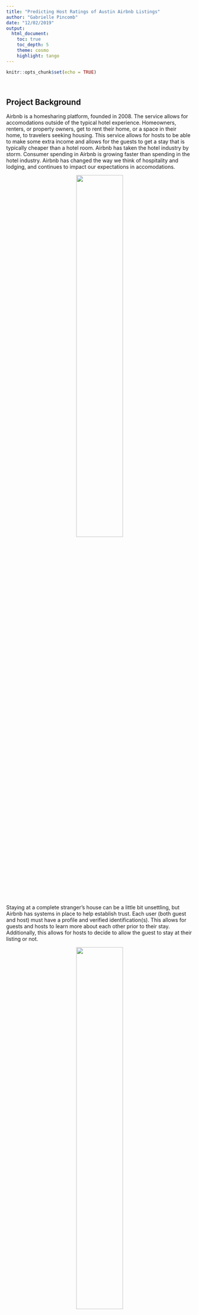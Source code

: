 ```yaml
---
title: "Predicting Host Ratings of Austin Airbnb Listings"
author: "Gabrielle Pincomb"
date: "12/02/2019"
output: 
  html_document:
    toc: true
    toc_depth: 5
    theme: cosmo
    highlight: tango
---
```


```r
knitr::opts_chunk$set(echo = TRUE)
```

<br>

## Project Background
Airbnb is a homesharing platform, founded in 2008. The service allows for accomodations outside of the typical hotel experience. Homeowners, renters, or property owners, get to rent their home, or a space in their home, to travelers seeking housing. This service allows for hosts to be able to make some extra income and allows for the guests to get a stay that is typically cheaper than a hotel room. Airbnb has taken the hotel industry by storm. Consumer spending in Airbnb is growing faster than spending in the hotel industry. Airbnb has changed the way we think of hospitality and lodging, and continues to impact our expectations in accomodations. 

<center>
![](img/airbnb_vs_hotel.png){ width=50% }
</center>

Staying at a complete stranger's house can be a little bit unsettling, but Airbnb has systems in place to help establish trust. Each user (both guest and host) must have a profile and verified identification(s). This allows for guests and hosts to learn more about each other prior to their stay. Additionally, this allows for hosts to decide to allow the guest to stay at their listing or not. 

<center>
![](img/aboutme.png){ width=50% }
</center>

At the completion of the guest's stay, guets and hosts review and rate each other. This helps hosts get future bookings and guests get quicker acceptances.

<center>
![](img/guestreview.png){ width=50% }
</center>

Being an Airbnb host can be very lucrative. According to smartassest.com, if a host lives in a two-bedroom house/apartment and rents out one room in the two-bedroom unit, the host can expect to earn income equivalent to 80% of the rent. And in some cities, it can be possible to pay the entire rent with about 20 days of bookings per month. Listing a room on Airbnb can be better than having a roomate. But unlike having a roomate, being a host comes with work, and some hosts are better than others. The exceptional hosts of Airbnb are identified on the site as "Superhosts". The Superhosts get perks like more visibility, allowing even greater earning potenital by being able to attract more guests.

<center>
![](img/austin_airbnb.png){ width=50% }
</center>

Because I am an advocate for Airbnb, and an avid user of the platform (12 stays in 2019), I decided to focus my project on Airbnb. As a user, I recognized my own personal behavior when searching for bookings; there are three things I typically look at: location, cost, and host rating. I noticed a trend in my behavior -- most of my stays have been with Superhosts. In fact, that is usually something I filter upon when searching for my listings, and I found myself asking "what does it take to become a Superhost?".

According to Airbnb, the minimum criteria to become a Superhost is to have:

* An overall rating greater than 4.8 based on reviews in the past year
* A minimum of 10 stays in the past year
* A cancellation rate of less than 1%
* A 90% response rate
* An account in good standing

## Project Aim
Use machine learning to predict if an Austin Airbnb listing is hosted by a Superhost.

## The Dataset
The dataset for this project comes from Insideairbnb.com. Inside Airbnb is an anti-lobby group that utilizes and compiles public information from airbnb.com. It compiles all listings and the respective listings' information, by city, to allow for visibility for how Airbnb is really being used around the world. 

```r
file <- "data/austin_listings_2019_nov12.csv"
df <- read.csv(file, stringsAsFactors = FALSE)
dim(df)
```

The Austin dataset was scraped on November 12, 2019. The original dataset has `r dim(df)[1]` observations and `r dim(df)[2]` variables. 

## Libaries used for analysis:

```r
library(plyr)         # data manipulation
library(tidyverse)    # data cleaning
library(data.table)   # data aggregation
library(lubridate)    # modifying date values
library(corrplot)     # correlation plot
library(ggmap)        # geo-spatial visualization
library(ggplot2)      # visualization
library(gridExtra)    # visualization
library(scales)       # visualization
library(RColorBrewer) # visualization
library(tm)           # text mining
library(caret)        # model training and classification
library(DMwR)         # machine learning
library(pROC)         # model evaluation
```

## Data Cleansing

* Variable selection 
* Adjusting variable classes
* Handling missing numeric and character values
* Adding additional variables

### Variable Selection

The first step in my data cleansing process was to narrow down the amount of variables. From looking at the dataset, I was able to quickly identify columns not necessary for my analysis such as fields containing URLs, scrape details, information regarding additional listings, redundant fields, and calendar information. I narrowed down the columns to the ones below:

```r
columnsToDelete <- c("url", "listings", "availability", "\\bhost_id\\b", 
                     "_name", "scrape", "minimum", "maximum", "require",
                     "\\bneighbourhood\\b","group","experiences_offered", 
                     "street", "city", "state","zipcode", "market","location", 
                     "country", "latitude", "longitude","acceptance",
                     "host_neighbourhood", "_price", "security_deposit", 
                     "square_feet", "guests_included", "extra_people", 
                     "calendar", "license", "travel_ready","cleaning_fee",
                     "first_review", "last_review", "reviews_per_month")

# removing uneccessary columns
df <- df[,colnames(df)[colnames(df) %in% unique(grep(paste(columnsToDelete,collapse="|"), 
                        colnames(df), value=TRUE)) == FALSE]]
colnames(df)
```

**Predicted class =** `host_is_superhost`

### Variable Classes

I continued cleaning the fields within the dataset to ensure they were the appropriate class.

```r
# checking df
glimpse(df)

# prior to formatting, setting all blanks to NA
df[df == ""] <- NA

# creating dummy variables
df[df == "t"] <- 1   
df[df == "f"] <- 0

# moving class variable to first column in df and creating factor
df <- df %>%
  select(host_is_superhost, everything()) %>%
  filter(!is.na(host_is_superhost)) %>% # removing nas values for class variable
  mutate(host_is_superhost = as.factor(as.character(host_is_superhost)))

# removing special characters in columns
df[c("price", "host_response_rate")] <- sapply(df[c("price", "host_response_rate")],
       function(x) as.numeric(gsub("\\$|%", "", x)))

# class adjustments
df$id <- as.character(df$id)
df$host_since <- as.Date(df$host_since)
df <- df %>%
  dplyr::rename(zipcode = neighbourhood_cleansed) %>%   # renaming zipcode column
  mutate(zipcode = as.character(zipcode))
```

### Handling Missing Values

The data is messy and has many missing values that need correction. I noticed that the character variable `host_response_time` has many missing values, so I will be adjusting this variable as well.

```r
# looking for NA's in numeric columns
na_count <- colnames(df)[colSums(is.na(df)) > 0]
sapply(df[,na_count], function(x) sum(length(which(is.na(x)))))

# looking for NA's in host_response_time
sum(grepl("N/A", df$host_response_time))
```

To correct some of the NA's, I replaced the numeric columns with the median value of their column. For the character column, I created dummy values and found the mean based on the `host_response_rate` column.

```r
# replacing columns with median values
numericCols <- colnames(select_if(df, is_numeric))
numericCols <- numericCols[-grep("host_since|host_is_superhost", numericCols)]   # removing host_since & class variable
df[, numericCols] <- sapply(df[, numericCols], 
                            function(x) ifelse(is.numeric(x) & is.na(x),
                                               round(median(x, na.rm = TRUE)), x))

# checking for no NA's in numeric columns
colSums(is.na(df[, numericCols]))

# replacing host_response_time with median values
# first creating a dataframe to match upon
dummy <- as.data.frame(unique(df$host_response_time[df$host_response_time != "N/A"]))
colnames(dummy) <- c("host_response_time.x")
dummy$dummy <- c(2,1,3,4) # setting levels
print(dummy)

# modifying original df
df <- df %>% 
  # adding dummy variable
  left_join(dummy, by = c("host_response_time" = "host_response_time.x")) %>% 
  # creating groups of host_response_rate using cut
  mutate(host_response_rate_cut = cut(host_response_rate, 10, include.lowest=TRUE))

# check
df %>%
  select(host_response_time, host_response_rate, host_response_rate_cut) %>%
  head(10)

# replacing missing value with mean value
df <- df %>% 
  group_by(host_response_rate_cut) %>%
  # getting mean values
  summarise(dummy = floor(mean(dummy, na.rm = TRUE))) %>%
  left_join(dummy) %>%
  right_join(df, by = c("host_response_rate_cut")) %>%
  # replacing NAs with mean values
  mutate(host_response_time = ifelse(host_response_time == "N/A",
                                     as.character(host_response_time.x),
                                     host_response_time)) %>%
  select(-host_response_rate_cut, -dummy.x, -dummy.y, -host_response_time.x)

# checking for no NA's in text column
sum(grepl("N/A", df$host_response_time))
```

### Adding Additional Variables

Each listing has a list of amenities that the host provides. My hunch is that a Superhost would have more amenities, so I decided to get a count of amenities each listing provides. The column is messy, so first I cleaned the column and then generated a new column `amenities_count`.

```r
# current format
df$amenities[1]

# re-formating amenities column
df$amenities <- gsub("(^|[[:space:]])([[:alpha:]])", "\\1\\U\\2", df$amenities, perl=TRUE)
df$amenities <- gsub("[^a-zA-Z]+", " ", 
                     gsub(",|/", "", 
                          gsub(" ", "", gsub("\\-|\\(|\\)", "", df$amenities))))
df$amenities <- trimws(df$amenities)
df$amenities[1]

# counting words (amenities) in amenities column
df$amenities_count <- lengths(gregexpr("\\W+", df$amenities)) + 1

# re-formatted and counted
df$amenities_count[1]
```
Later, I will do some breif text mining to see what exactly Superhosts are including in their details and amenities that Non-Superhosts are not.

Next, I added a column `years_host` to determine a numeric value of years the host has had listings on Airbnb.

```r
# using filename, extracting file scrape year
scrape_year <- str_extract(file, "\\d{4}")
print(scrape_year)

# subtracting host_since year from scrape_year to get # years host
df$years_host <- as.numeric(scrape_year) - as.numeric(year(df$host_since))

# check
df %>%
  select(host_since, years_host) %>%
  head(5)
```

## Exploratory Data Analysis

* Predict class value overview
* Correlations between variables
* Distribution of features by Superhost status
* Geo-spatial data analysis
* Brief text mining of listings

### Predicted Class Values

For simplicity during the EDA, I renamed the predicted class variable, `host_is_superhost`, values to "non.superhost" and "superhost".

```r
# changing factor levels 0 and 1
levels(df$host_is_superhost) <- c("non.superhost", "superhost")
print(levels(df$host_is_superhost))
```

### Correlation Variables

To kick off my exploratory data analysis (EDA), first, I checked the correlations between the variables. 

```r
# getting numeric columns
numericCols <- colnames(select_if(df, is_numeric))
numericCols <- numericCols[-grep("host_since|host_is_superhost", numericCols)]   # removing host_since

# correlation plot
corr <- round(cor(df[,numericCols]), 2)
corrplot(corr, method = "color", type = "lower")
```

At a glance, there is a lot of correlation between the review_scores, which is expected. I then checked for all variables that have correlations higher than 0.5 or less than -0.5. This confirmed the majority of variables with high correlations are the review_scores columns. Additionally, the number of guests a listing accomodates and the number of bedrooms and bathrooms also has a high correlation. 

```r
# checking variables with correlations > 0.5 or < -0.5
setDT(melt(corr))[Var1 != Var2, .SD[which(value > .5 | value < -.5)], keyby=Var1] %>%
  arrange(-value) %>%
  mutate(delete = ifelse(lag(Var2) == Var1, TRUE, FALSE)) %>%
  filter(delete == TRUE) %>%
  select(-delete)
```

For my analysis, I removed all review_scores variables except for the overall rating (`review_scores_rating`). Additionally, I chose to keep the `accomodates` column and remove `bedrooms`, `bathrooms`, and `beds`. I felt the number of guests a listing can accomodate impacts the number of bathrooms, bedrooms, and beds available.

```r
# removing correlated review_scores columns
df <- df[,-grep("review_scores", colnames(df))[-1]]

# removing correlated accomodates, bathrooms, & beds columns
columnsToDelete <- c("bedrooms", "bathrooms", "beds")
df <- df[,colnames(df)[colnames(df) %in%
                         unique(grep(paste(columnsToDelete,collapse="|"), 
                        colnames(df), value=TRUE)) == FALSE]]
```

### Distribution of Features by host_is_superhost Group

#### Listing Price

When thinking of staying with an incredible host, you'd assume to pay for quality. I decided to look into this thought by examining the distributions of nightly prices of Superhosts and Non-Superhosts, and the results is opposite of what I expected.

```r
# mean for each group
dat <- ddply(df, "host_is_superhost", summarise, mean.price = round(mean(price), 2), median.price = round(median(price), 2))
print(dat)

# density plots with means
ggplot(df, aes(x = price, colour=host_is_superhost)) +
  geom_density() +
  geom_vline(data = dat, aes(xintercept = mean.price, colour=host_is_superhost),
               linetype="dashed", size=1) +
  ggtitle("Listing Price by Superhost Rating")
```

On average, Non-Superhosts have a higher mean nightly rate than Superhosts (`r dat$mean.price[1]` vs `r dat$mean.price[2]`), but the median of the two are around the same price range. Non-Superhosts have more outliers, a longer right tail, than Superhosts. From my research, this can be the results of the many popular events in Austin such as SXSW and Austin City Limits. Austin residents cash in on the travelers flocking to the city for these events and post their property on Airbnb for an outrageous price. These residents are not dedicated hosts and are probably not seeking a Superhost identification, but rather quick cash.

#### Cancellation Policy

Another interesting trend I found amongst the Superhosts and Non-Superhosts was the cancellation rates. My original thought was that Superhosts would be flexible with cancellations, because if you have to cancel, they are more likely to get another reservation to replace the loss. The data showed me different.

According to Airbnb, the cancellation policies fall into:

* Flexible - Free cancellation until 24 hours before check-in
* Moderate - Free cancellation until 5 days before check-in
* Strict - Free cancellation for 48 hours, as long as the guest cancels at least 14 days before check-in
* Super Strict - Guests can cancel at least 30 or 60 days before check-in and get a 50% refund of the nightly rate and the cleaning fee, but not the service fee

```r
# cleaning cancellation policies
df$cancellation_policy[grep("super_strict", df$cancellation_policy)] <- "super_strict"
df$cancellation_policy[grep("^strict", df$cancellation_policy)] <- "strict"
df$cancellation_policy[grep("moderate", df$cancellation_policy)] <- "moderate"

# bar plots with % distribution
df %>%
  group_by(host_is_superhost, cancellation_policy) %>%
  dplyr::count() %>%
  group_by(host_is_superhost) %>%
  mutate(pct_ttl = round(n/sum(n),2)) %>%
  ggplot(aes(x = cancellation_policy, y = pct_ttl, fill = host_is_superhost)) +
  xlab(c("cancellation_policy")) +
  ylab(c("percent of total group")) +
  geom_bar(stat = "identity", position = position_dodge()) +
  ggtitle("Cancellation Policy by Superhost Rating")
```

Superhosts are much less flexible than Non-Superhosts. In fact, a greater proportion of them are more strict. After thinking about this, it makes sense -- Superhosts are hosts who are dedicated to Airbnb. From my personal experience with staying with Superhosts, a lot of them use Airbnb as a primary source of income. They are committed to serving you and have the expectation you will be committed to making your stay.

#### Years Hosting on Airbnb

Another hunch is that Superhosts will have more years of experience hosting on Airbnb. I plotted the `years_host` to see if the data holds true.

```r
# mean for each group
dat <- ddply(df, "host_is_superhost", summarise, mean.years = round(mean(years_host), 1), median.years = round(median(years_host), 1))
print(dat)

# box plots with means
ggplot(df, aes(x = host_is_superhost, y = years_host, fill = host_is_superhost)) + 
  geom_boxplot() +
  guides(fill=FALSE) +
  stat_summary(fun = mean, geom="point", shape=5, size=6) +
  ggtitle("Years Host by Superhost Rating")
```

As suspected, Superhosts in Austin, on average, have been hosts for `r dat$mean.years[2]` years and Non-Superhosts have been hosts for `r dat$mean.years[1]` on average. 

#### Review Scores

For a host to be a Superhost, there is the expectation that they will have better ratings. I plotted Superhosts and Non-Superhosts density plots to check if this holds up.

```r
# mean for each group
dat <- ddply(df, "host_is_superhost", summarise, mean.rating = round(mean(review_scores_rating), 1), median.rating = round(median(review_scores_rating), 1))
print(dat)

# density plots with means
ggplot(df, aes(x = review_scores_rating, colour=host_is_superhost)) +
  geom_density() +
  geom_vline(data = dat, aes(xintercept = mean.rating, colour=host_is_superhost),
               linetype="dashed", size=1) +
  ggtitle("Distribution of Review Scores by Superhost Rating") +
  xlim(75,100)
```

Non-Superhosts have a longer left tail, meaning more negative ratings than Superhosts. Most of the Superhost ratings hover around 95 and higher, peaking at 100. Non-Superhosts peak at around 97. Both Superhosts and Non-Superhosts have a median rating of `r dat$median.rating[1]`, but Superhosts mean rating score of `r dat$mean.rating[2]` is higher than Non-Superhost's mean rating score of `r dat$mean.rating[1]`.

### Mapping of Listings

We have gotten a better understanding of what sets a Superhost apart from the rest, but does location have a role in whether a host is likely to be a Superhost or not?

With the help of Google Map's API and the Zipcode library, I was able to plot Superhosts by zipcode on a map. The size of the circles `listing_freq` is the amount of listings that live within that zipcode. The color `pct_superhost` is the relative percent of listings that are ran by Superhosts in that zipcode.

```r
#register_google(key = "KEY", write = TRUE)
```

```r
# loading zipcode library
library(zipcode)
data(zipcode)

# frequencies of listings and superhosts by zipcodes
zip_df <- left_join(df[,c("host_is_superhost", "zipcode")], zipcode, by = c("zipcode" = "zip"))
listing_freq <- ddply(zip_df, .(zipcode), "nrow")
names(listing_freq)[2] <- "listing_freq"

superhost_freq <- ddply(zip_df, .(zipcode, host_is_superhost), "nrow") %>%
  filter(host_is_superhost == "superhost") %>%
  select(-host_is_superhost)
names(superhost_freq)[2] <- "superhost_freq"

# creating zipcode df
zip_df <- zip_df %>%
  select(-host_is_superhost) %>%
  distinct() %>%
  left_join(listing_freq) %>%
  left_join(superhost_freq) %>%
  arrange(-listing_freq) %>%
  mutate(pct_superhost = round(superhost_freq/listing_freq,2)) # calculating % of superhosts per total listings in zipcode
print(head(zip_df))

# plotting map of Austin, TX
location <- geocode("West Lake Hills, Austin, TX")
ggmap(get_map(location, zoom = 11), ylab = "Latitude", xlab = "Longitude") +   
  geom_point(aes(x=longitude, y=latitude, size=listing_freq, color=pct_superhost), 
             alpha = .75, data=zip_df) +
  scale_size_continuous(range = c(1,9)) +
  scale_color_gradient(high = "dark blue", low = "grey") +
  ggtitle("Mapped Airbnb Listings in Austin, TX")
```

The zipcode with the highest amount of listings is `r zip_df$zipcode[1]`, which is the Bouldin/South Lamar neighbhoorhood. According to austinrelocationguide.com, this zipcode region is the epitome of Austin living, so it makes sense why so many property listings are in this high-demand area. Although `r zip_df$zipcode[1]` has the highest amount of listings, it does not have the highest percentage of Superhosts. The top zipcode with the highest percentage of Superhosts is `r zip_df %>% arrange(-pct_superhost) %>% select(zipcode) %>% head(1)` with `r (max(zip_df$pct_superhost, na.rm = TRUE))*100`% of listings being Superhosts. This area is a rural area outside of Austin.

### Brief Text Mining

Each host has the opportunity to provide details of their listing showcased in the free-form columns. The listing details are a good opportunity for text mining. Although I will not be going into a deep text-mining analysis, I thought it would be interesting to explore these fields briefly.

```r
# getting text columns
txtCols <- colnames(select_if(df, is_character))
txtCols <- txtCols[c(2:12,21)]
print(txtCols)
```

Next, I wrote a function for counting the frequencies of words in each of the free-form text columns. I then wrote a function for calculating the delta in word frequency counts between Superhost and Non-Superhosts. Additionally, I added in a function for plotting the deltas.

```r
# function for counting words in text columns
wordcounts <- function(df, txt_column){
  # removing NAs
  tmp <- df %>%
    select(txt_column) %>%
    filter(!is.na(txt_column))
  # creating corpus
  corp <- SimpleCorpus(VectorSource(tmp))
  corp <- tm_map(corp, content_transformer(tolower))
  # cleaning words
  corp <- tm_map(corp, content_transformer(function(x) gsub("'ll|'ve", "", x)))
  corp <- tm_map(corp, content_transformer(function(x) gsub("minutes|\\bmi(ns|n)\\b", "minute", x)))
  corp <- tm_map(corp, content_transformer(function(x) gsub("guests", "guest", x)))
  corp <- tm_map(corp, content_transformer(function(x) gsub("bedrooms", "bedroom", x)))
  corp <- tm_map(corp, content_transformer(function(x) gsub("beds", "bed", x)))
  corp <- tm_map(corp, content_transformer(function(x) gsub("mattresses", "mattress", x)))
  corp <- tm_map(corp, content_transformer(function(x) gsub("bathrooms", "bathroom", x)))
  corp <- tm_map(corp, content_transformer(function(x) gsub("^rooms", "room", x)))
  corp <- tm_map(corp, content_transformer(function(x) gsub("homes", "home", x)))
  corp <- tm_map(corp, content_transformer(function(x) gsub("neighborhoods", "neighborhood", x)))
  corp <- tm_map(corp, content_transformer(function(x) gsub("austins", "austin", x)))
  corp <- tm_map(corp, content_transformer(function(x) gsub("\\bbar\\b", "bars", x)))
  corp <- tm_map(corp, content_transformer(function(x) gsub("\\bstore\\b", "stores", x)))
  corp <- tm_map(corp, content_transformer(function(x) gsub("\\bshop\\b", "shops", x)))
  corp <- tm_map(corp, content_transformer(function(x) gsub("\\btrail\\b", "trails", x)))
  corp <- tm_map(corp, content_transformer(function(x) gsub("miles", "mile", x)))
  corp <- tm_map(corp, content_transformer(function(x) gsub("walking", "walk", x)))
  corp <- tm_map(corp, content_transformer(function(x) gsub("nearby", "near", x)))
  corp <- tm_map(corp, removePunctuation)
  corp <- tm_map(corp, removeWords, c(stopwords("english"),
                              "just","away","can","also","within",
                              "will","like","need","use","lots",
                              "many","get","well","feel","make","find",
                              "one","two","three","four","five"))
  dtm <- DocumentTermMatrix(corp)
  # getting sums of word frequencies
  sums <- as.data.frame(colSums(as.matrix(dtm)))
  sums <- rownames_to_column(sums)
  colnames(sums) <- c("term", "count")
  sums <- sums %>%
    arrange(desc(count)) %>%
    mutate(pct = count / sum(count))
  invisible(sums)
}

# function for calculating delta between superhosts and non-superhosts
ratings_counts <- function(df, txt_column){
  # splitting to 2 separate df based on class
  tmp_1 <- df %>%
    filter(host_is_superhost == "superhost")
  tmp_0 <- df %>%
    filter(host_is_superhost == "non.superhost")
  # applying wordcounts function
  tmp_1 <- wordcounts(tmp_1, txt_column)
  tmp_0 <- wordcounts(tmp_0, txt_column)
  # joining df to find differences in word frequencies
  tmp <- full_join(tmp_1, tmp_0, by = c("term")) %>%
    mutate(delta = pct.x - pct.y) %>%
    filter(pct.x > .002 | pct.y > .002) %>%
    arrange(-delta) 
  colnames(tmp) <- c("term", "freq_superhosts", "proportion_superhosts", 
                     "freq_nonsuperhosts", "proportion_nonsuperhosts", "delta")
  invisible(tmp)
}

# fuction for plotting delta between superhosts and non-superhosts
delta_plot <- function(df, name){
  ggplot(df, aes(proportion_superhosts, proportion_nonsuperhosts)) +
  geom_point(alpha = .1, size = 2.5, width = 0.25, height = 0.25) +
  geom_text(aes(label = term), check_overlap = TRUE, vjust = 1) +
  ylab("Non-Superhosts") +
  xlab("Superhosts") +
  scale_x_continuous(labels = percent_format()) +
  scale_y_continuous(labels = percent_format()) +
  geom_abline(color = "red") +
  ggtitle(name)
}
```

Once my functions were established, I decided to look at 4 free-form text columns `name`, `description`, `neighborhood_overview`, and `amenities` to determine the deltas between word frequencies for Superhosts and Non-Superhosts.

```r
# finding deltas between most frequent words used in superhosts versus non-superhosts listings
name <- ratings_counts(df, "name")
description <- ratings_counts(df, "description")
neighborhood_overview <- ratings_counts(df, "neighborhood_overview")
amenities <- ratings_counts(df, "amenities")

# plotting deltas
p_name <- delta_plot(name, "Listing Name")
p_description <- delta_plot(description, "Description of Listing")
p_neighborhood <- delta_plot(neighborhood_overview, "Neighborhood Overview")
p_amenities <- delta_plot(amenities, "Listing Amenities")

grid.arrange(p_name, p_description, p_neighborhood, p_amenities, ncol = 2)
```

**How to Read the Plot** 

Words near the line are used at about the same frequency between both Superhosts and Non-Superhosts. The further away from the line, the more likely the word is to be used by one group versus the other. The above words are words used in both Superhosts and Non-Superhosts listings.

**Listing Name** 

Both Superhosts and Non-Superhosts are likely to use the terms "condo", "room", "downtown", and "austin" in their listing name, with "austin" being the highest frequency. Superhosts are more likely to use words that showcase the lifestyle of their listing, such as "modern" and "retreat". Non-Superhosts commonly use "sxsw" and "acl"" in their listing name. This validates my theory that Non-Superhosts are more likely to throw up a listing for big events like South By Southwest (SXSW) and Austin City Limits (ACL).

**Description of Listing** 

Words such as "downtown", "minute", "walk", "apartment", and "sxsw" are more frequently mentioned in Non-Superhosts' listings, meanwhile, words such as "private", "home", "guest", and "coffee", are more frequently mentioned in Superhosts' listings. Based on these top words, it appears that Non-Superhosts have listings focused on a more party-like experience and appears to have heavy focus on being downtown and walkable. Superhosts focus more on a peaceful getaway, luxuries, and amenities.

**Neighborhood Overview** 

Both Superhosts and Non-Superhosts frequently mention "bars" and "restaurants", but "restaurants" is mentioned slightly more for Non-Superhosts. Non-Superhosts once again describe "downtown" and other popular areas such as "south" (South Congress) and "barton" (Barton Springs). Superhosts mention "historic" and "east" (East Austin) frequently.

**Amenities** 

Amenities provided by Superhosts and Non-Superhosts are very different. Some amenities Superhosts typically provide, but Non-Superhosts do not, are a coffee maker, extra pillows and blankets, kitchen items/access, and luggage dropoff. Both provide first aid kits, locks on the bedroom doors, and irons at about the same rate.


## Predicting if Listing is Hosted by a Superhost

The machine learning model I chose to use to predict `host_is_superhost` is a random forest model. I chose this model because it is a good feature selector, can handle binary, categorical, and numerical values, is robust to outliers, and has a low bias relative to other models.

Prior to beginning the machine learning portion, I trimmed down the dataframe to include only the necessary columns.

```r
columnsToDelete <- c(txtCols, "id", "host_verifications", "host_since")
dat <- df[,colnames(df)[colnames(df) %in% unique(grep(paste(columnsToDelete,collapse="|"), 
                        colnames(df), value=TRUE)) == FALSE]]
print(colnames(dat))
```

The dataframe used for the machine learning portion now has `r ncol(dat)-1` variables.

### Class Balance

Prior to beginning to class balance check, I renamed the `host_is_superhost` column to `class` and converted the class variable into a factor. Then I split the data frame into training and testing sets with a 80/20 split. 

```r
# renaming host_is_superhost to class
colnames(dat)[1] <- "class"

# converting character columns to factor
dat[,colnames(select_if(dat, is_character))] <- lapply(dat[,colnames(select_if(dat, is_character))], as.factor)

# reordering factors
dat$class <- factor(dat$class, levels(dat$class)[c(2,1)])
levels(dat$class)

# partitioning datasets into training and testing sets on a 80/20 split
set.seed(123)
intrain <- createDataPartition(y = dat$class, p = 0.8)[[1]]
training <- dat[intrain,]
testing <- dat[-intrain,]

# viewing class balances in each set
table(training$class)
table(testing$class)
```

### Sampling Methods

Although a random forest can handle class imbalances, I used down-sampling and up-sampling techniques to see if these techniques improved my model in any way.

**Down-sampling** randomly samples a data set on the majority class and reduces the number of observations so that all classes have the same frequency as the minority class.

**Up-Sampling** samples with replacement on the minority class to make the class distributions equal. An advantage of the up-sampling technique is there is no data loss involved.

```r
# creating down and up sampling training sets
training_down <- downSample(x = dplyr::select(training,-class), training$class, yname="class")
training_up <- upSample(x = dplyr::select(training,-class), training$class, yname="class")

# viewing class balances in each set
table(training_down$class)
table(training_up$class)
```

Both sets look balanced!

### Training Random Forest Models

Next, I created 3 random forest models for each training set using the area under the curve as the metric of measure and ntree = 200. 

```r
# setting up function that allows extraction of five metrics instead of just accuracy
fiveStats <- function(...)c(twoClassSummary(...), defaultSummary(...))

# model parameters
gridRF <- expand.grid(mtry = seq(from = 1, by = 1, to = ncol(training)-1))
ctrl.crossRF <- trainControl(method = "cv", number = 5, 
                             classProbs = TRUE, summaryFunction = fiveStats,
                             savePredictions = TRUE)

# rf models
rf_original <- train(class ~ ., data = training, method = "rf", metric = "ROC",
                     preProc = c("center", "scale"),
                     ntree = 200, tuneGrid = gridRF,
                     trControl = ctrl.crossRF)
rf_down <- train(class ~ ., data = training_down, method = "rf", metric = "ROC",
                     preProc = c("center", "scale"),
                     ntree = 200, tuneGrid = gridRF,
                     trControl = ctrl.crossRF)
rf_up <- train(class ~ ., data = training_up, method = "rf", metric = "ROC",
                     preProc = c("center", "scale"),
                     ntree = 200, tuneGrid = gridRF,
                     trControl = ctrl.crossRF)
```

### Performance of Random Forest Models

For ease of analysis, I created a list of all the random forest models and utilized `map` to write functions for the list.

```r
# creating list of all models ran
model_list <- list(original = rf_original,
                   down = rf_down,
                   up = rf_up)
```

#### Confusion Matrices of Training and Testing Data

```r
# model performance
model_list %>%
  map(function(x) x$finalModel)
```

When evaluating the 3 models, `rf_original`, `rf_down`, and `rf_up` had a mtry of `r rf_original$finalModel$tuneValue`. The class error is different between `rf_original` and the sampled models, the up-sample technique `rf_up` had the best adjustment.

```r
# confusion matrices
model_list %>%
  map(function(x) confusionMatrix(predict(x, testing), testing$class)[2])

model_list %>%
  map(function(x) confusionMatrix(predict(x, testing), testing$class)$overall[c(1)])
```

Surprsingly, the highest accuracy on the testing sets is the `rf_original` model -- the `rf_up` model accuracy is slightly lower. The lowest accuracy is the `rf_down` model. Next, I looked at area under the curve (AUC) to help determine the best model.

#### Area Under the Curve

```r
# area under the curve
model_list_roc <- model_list %>%
  map(function(x) roc(testing$class,
                       predict(x, testing, type = "prob")[, "superhost"]))
model_list_roc %>%
  map(auc)

# function to get roc results for each model
results_list_roc <- list(NA)
num_mod <- 1

for(the_roc in model_list_roc){
  results_list_roc[[num_mod]] <- data_frame(tpr = the_roc$sensitivities,
               fpr = 1 - the_roc$specificities,
               model = names(model_list)[num_mod])
  num_mod <- num_mod + 1
}

results_df_roc <- bind_rows(results_list_roc)

# plotting roc curve for each model
ggplot(aes(x = fpr,  y = tpr, group = model), data = results_df_roc) +
  geom_line(aes(color = model), size = 1) +
  geom_abline(intercept = 0, slope = 1, color = "gray", size = 1) +
  ggtitle("Area Under the Curve") +
  xlab("false positive rate") +
  ylab("true positive rate")
```

Based on AUC, `rf_up` appears to be the best model. It has a larger AUC than the other models. The lowest AUC is `rf_down` due to the higher false positive rate. 

### Model Selection and Further Interpretations

Based off of the class balances, accuracy, and AUC, I was able to determine `rf_up` as the optimal model. Given this model selection, I decided to use this model and determine what features are most important for predicting a Superhost.

```r
# evaluating variable performance
imp <- as.data.frame(varImp(rf_up)$importance)
imp <- rownames_to_column(imp) %>%
  dplyr::rename(variable = rowname) %>%
  arrange(-Overall)

plot(varImp(rf_up), top = 20)
```

The business model of Airbnb, guests and hosts mutually reviewing each other, is vital to a host being a Superhost. Having many reviews, not just the last 12 months, but over years, is the greatest indicator of being a Superhost. Longevity is important. As shown in the EDA, having a strict or moderate cancellation policy is also indicative of being a Superhost.

## Conclusion

How does the EDA and machine learning model hold up to Airbnb's standards? I added interpretations from my EDA to each bullet point. To review, according to Airbnb, the minimum criteria to become a Superhost is to have: 

* An overall rating greater than 4.8 based on reviews in the past year
* A minimum of 10 stays in the past year
* A cancellation rate of less than 1%
* A 90% response rate
* An account in good standing

**An overall rating greater than 4.8 based on reviews in the past year**
In the EDA, we saw that Superhosts have, on average, higher review scores than Non-Superhosts. Additionally, review scores, along with number of reviews (lifetime and last 12 months) was a significant variable in the machine learning model.

**A minimum of 10 stays in the past year**
Although we don't know the count of stays in the past year, we can assume the count of stays based on the number of reviews. From the model, we were shown that number of reviews is actually the most vital variable to predicting if a listing is hosted by a Superhost in Austin.

**A cancellation rate of less than 1%**
The data does not collect the amount of cancellations that the host contributes, but going back to the EDA, we saw that Superhosts typically had a more strict cancellation policy for their guests, which is also emphasized in the model. From this, we can assume that the host takes their role as a host seriously, and holds their guests to the same standards they hold themselves, i.e., being committed. 

**A 90% response rate**
Superhosts, on average, have a higher response rate than Non-Superhosts. As shown in the model, responding within a few hours is an important factor to being a Superhost.

**An account in good standing**
This is a vague statement, but given a host having high reviews, many bookings, low cancellations, and a high response rate, it would make sense for these accounts to be "in good standing".

**Other key takeaways**
Specific to Austin, the listing zipcode can be a good indicator of if the host will be a Superhost. Majority of the Superhosts in the Austin area are located in 78704 (South Austin). South Austin has access to some sought-out Austin destinations such as Zilker Park, Lady Bird Lake, and South Lamar. 

## Future Work
I think it would be interesting to re-run this model but on different cities, such as New York, and see if it holds true. I would like to test models other than the random forest and see how they predict, perhaps I can get a better accuracy. Additionally, I think there is much to be done with Natural Language Processing (NLP) for the guest reviews.

